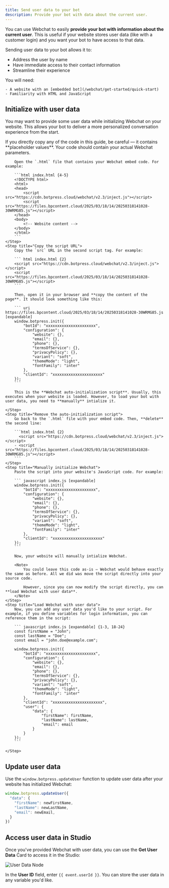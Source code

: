 ```yaml
---
title: Send user data to your bot
description: Provide your bot with data about the current user.
---
```


You can use Webchat to easily **provide your bot with information about the current user**. This is useful if your website stores user data (like with a customer login) and you want your bot to have access to that data.

Sending user data to your bot allows it to:

- Address the user by name
- Have immediate access to their contact information
- Streamline their experience

<Info>
    You will need:

    - A website with an [embedded bot](/webchat/get-started/quick-start)
    - Familiarity with HTML and JavaScript

</Info>

## Initialize with user data

You may want to provide some user data while initializing Webchat on your website. This allows your bot to deliver a more personalized conversation experience from the start.

<Note>
    If you directly copy any of the code in this guide, be careful — it contains **placeholder values**. Your code should contain your actual Webchat parameters.
</Note>

<Steps titleSize="h3">
    <Step title="Find your Webchat embed code">

        Open the `.html` file that contains your Webchat embed code. For example:

        ```html index.html {4-5}
        <!DOCTYPE html>
        <html>
        <head>
            <script src="https://cdn.botpress.cloud/webchat/v2.3/inject.js"></script>
            <script src="https://files.bpcontent.cloud/2025/03/18/14/20250318141028-30WRMG85.js"></script>
        </head>
        <body>
            <!-- Website content -->
        </body>
        </html>
        ```
    </Step>
    <Step title="Copy the script URL">
        Copy the `src` URL in the second script tag. For example:

        ``` html index.html {2}
        <script src="https://cdn.botpress.cloud/webchat/v2.3/inject.js"></script>
        <script src="https://files.bpcontent.cloud/2025/03/18/14/20250318141028-30WRMG85.js"></script>
        ```

        Then, open it in your browser and **copy the content of the page**. It should look something like this:

        ``` uri https://files.bpcontent.cloud/2025/03/18/14/20250318141028-30WRMG85.js [expandable]
        window.botpress.init({
            "botId": "xxxxxxxxxxxxxxxxxxxxxx",
            "configuration": {
                "website": {},
                "email": {},
                "phone": {},
                "termsOfService": {},
                "privacyPolicy": {},
                "variant": "soft",
                "themeMode": "light",
                "fontFamily": "inter"
            },
            "clientId": "xxxxxxxxxxxxxxxxxxxxxx"
        });
        ```

        This is the **Webchat auto-initialization script**. Usually, this executes when your website is loaded. However, to load your bot with user data, you need to **manually** intialize it.

    </Step>
    <Step title="Remove the auto-initialization script">
        Go back to the `.html` file with your embed code. Then, **delete** the second line:

        ```html index.html {2}
          <script src="https://cdn.botpress.cloud/webchat/v2.3/inject.js"></script>
        - <script src="https://files.bpcontent.cloud/2025/03/18/14/20250318141028-30WRMG85.js"></script>
        ```
    </Step>
    <Step title="Manually initialize Webchat">
        Paste the script into your website's JavaScript code. For example:

        ``` javascript index.js [expandable]
        window.botpress.init({
            "botId": "xxxxxxxxxxxxxxxxxxxxxx",
            "configuration": {
                "website": {},
                "email": {},
                "phone": {},
                "termsOfService": {},
                "privacyPolicy": {},
                "variant": "soft",
                "themeMode": "light",
                "fontFamily": "inter"
            },
            "clientId": "xxxxxxxxxxxxxxxxxxxxxx"
        });
        ```

        Now, your website will manually intialize Webchat.

        <Note>
            You could leave this code as-is — Webchat would behave exactly the same as before. All we did was move the script directly into your source code.
            
            However, since you can now modify the script directly, you can **load Webchat with user data**.
        </Note>
    </Step>
    <Step title="Load Webchat with user data">
        Now, you can add any user data you'd like to your script. For example, if you define variables for login information, you can reference them in the script:

        ``` javascript index.js [expandable] {1-3, 18-24}
        const firstName = "John";
        const lastName = "Doe";
        const email = "john.doe@example.com";

        window.botpress.init({
            "botId": "xxxxxxxxxxxxxxxxxxxxxx",
            "configuration": {
                "website": {},
                "email": {},
                "phone": {},
                "termsOfService": {},
                "privacyPolicy": {},
                "variant": "soft",
                "themeMode": "light",
                "fontFamily": "inter"
            },
            "clientId": "xxxxxxxxxxxxxxxxxxxxxx",
            "user": {
                "data": {
                    "firstName": firstName,
                    "lastName": lastName,
                    "email": email
                }
            }
        });
        ```

    </Step>
</Steps>

## Update user data

Use the `window.botpress.updateUser` function to update user data after your website has initialized Webchat:

``` javascript index.js {3-5}
window.botpress.updateUser({
  "data": {
    "firstName": newFirstName,
    "lastName": newLastName,
    "email": newEmail,
  }
})
```

## Access user data in Studio

Once you've provided Webchat with user data, you can use the **Get User Data** Card to access it in the Studio:

![User Data Node](./assets/get-user-data.png)

In the **User ID** field, enter `{{ event.userId }}`. You can store the user data in any variable you'd like.